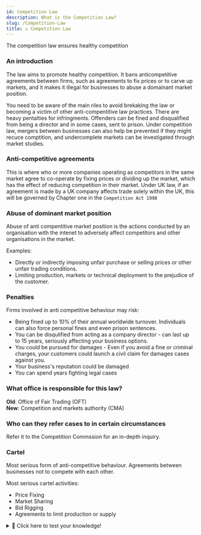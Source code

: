 ```yaml
---
id: Competition Law
description: What is the Competition Law?
slug: /Competition-Law
title: ⚖️ Competition Law
---
```


The competition law ensures healthy competition

### An introduction
The law aims to promote healthy competition. It bans anticompetitive agreements between firms, such as agreements to fix prices or to carve up markets, and it makes it illegal for businesses to abuse a domainant market position. 

You need to be aware of the main riles to avoid brekaking the law or becoming a victim of other anti-compentitive law practices. There are heavy pentalties for infringments. Offenders can be fined and disqualified from being a director and in some cases, sent to prison.
Under competition law, mergers between businesses can also help be prevented if they might recuce comptition, and undercomplete markets can be investigated through market studies.

### Anti-competitive agreements
This is where who or more companies operating as competitors in the same market agree to co-operate by fixing prices or dividing up the market, which has the effect of reducing competition in their market.
Under UK law, if an agreement is made by a UK company affects trade solely within the UK, this will be governed by Chapter one in the `Competition Act 1998`

### Abuse of dominant market position
Abuse of anti compentitive market  position is the actions conducted by an organisation with the intenet to adversely affect competitors and other organisations in the market.

Examples:
- Directly or indirectly imposing unfair purchase or selling prices or other unfair trading conditions.
- Limiting production, markets or technical deployment to the prejudice of the customer.

### Penalties
Firms involved in anti competitive behaviour may risk:
- Being fined up to 10% of their annual worldwide turnover. Individuals can also force personal fines and even prison sentences.
- You can be disqulified from acting as a company director - can last up to 15 years, seriously affecting your business options.
- You could be pursued for damages - Even if you avoid a fine or criminal charges, your customers could launch a civil claim for damages cases against you.
- Your business's reputation could be damaged
- You can spend years fighting legal cases

### What office is responsible for this law?
**Old**: Office of Fair Trading (OFT) <br/>
**New**: Competition and markets authority (CMA)

### Who can they refer cases to in certain circumstances
Refer it to the Competition Commssion for an in-depth inquiry.

### Cartel

Most serious form of anti-competitive behaviour. Agreements between businesses not to compete with each other.

Most serious cartel activities:
- Price Fixing
- Market Sharing
- Bid Rigging
- Agreements to limit production or supply


<details>
  <summary>🧠 Click here to test your knowledge! </summary>

<iframe src="https://quizlet.com/659653961/match/embed?i=3loczc&x=1jj1" height="500" width="100%"></iframe>

</details>